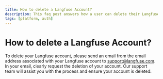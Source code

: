 ```yaml
---
title: How to delete a Langfuse Account?
description: This faq post answers how a user can delete their Langfuse account
tags: [platform, auth]
---
```


# How to delete a Langfuse Account?

To delete your Langfuse account, please send an email from the email address associated with your Langfuse account to support@langfuse.com. In your email, clearly request the deletion of your account. Our support team will assist you with the process and ensure your account is deleted.

